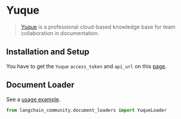 # Yuque

>[Yuque](https://www.yuque.com/) is a professional cloud-based knowledge base for team 
> collaboration in documentation.


## Installation and Setup

You have to get the `Yuque` `access_token` and `api_url` on this [page](https://www.yuque.com/settings/tokens).

## Document Loader

See a [usage example](/docs/integrations/document_loaders/yuque).

```python
from langchain_community.document_loaders import YuqueLoader
```
